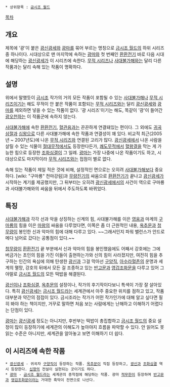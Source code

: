  * 상위항목 : [[금시조 월드]]
[[목차]]
== 개요 ==
제목에 '광'이 붙은 [[광신광세]]와 [[광마]]를 묶어 부르는 명칭으로 [[금시조 월드]]의 하위 시리즈 중 하나이다. 시대상으로 맨 마지막에 속하는 [[광마]]와 첫 번째인 [[환환전기]] 바로 다음 시대에 해당하는 [[광신광세]]가 이 시리즈에 속한다. [[무적 시리즈]]나 [[사대불가해]]와는 달리 다른 작품과는 달리 속해 있는 작품이 명확하다.

== 설명 ==
위에서 말했듯이 [[금시조]] 작가의 거의 모든 작품이 포함될 수 있는 [[사대불가해]]나 [[무적 시리즈]]이기는 해도 무적이 안 붙은 작품이 포함되는 [[무적 시리즈]]와는 달리 [[광신광세]]와 [[광마]]를 제외하면 넣을 수 있는 작품이 없다. '광 시리즈'이기는 해도, 똑같이 '광'이 들어간 [[광오천하]]는 이 작품군에 속하지 않는다.

[[사대불가해]]에 속한 [[환환전기]], [[혈관음]]과는 끈끈하게 연결돼있는 편이다. 그 외에도 [[귀곡삼절]]과 [[십왕]]으로 다른 사대불가해에 속한 작품과 연결성이 꽤 있다. 비교적 최근(2005년 ~ 2007년도)에 나온 [[무적 시리즈]]와 연결된 고리가 많다. [[광신광세]]에서 나온 사람을 살릴 수 있는 식물이 [[절대무적]]에서도 등장한다든가, [[쾌도무적]]에서 [[혈왕결]]을 막는 게 가능한 힘으로 등장한 [[조화심결]]이 그 일례. [[광마]]는 가장 나중에 나온 작품이기도 하고, 시대상으로도 마지막이라 [[무적 시리즈]]와는 접점이 별로 없다.

속해 있는 작품이 제일 적은 것에 비해, 설정적인 면으로는 오히려 [[사대불가해]]보다 중요하다. [wiki: "구마룡" 천마강림]과 [[무량진기]]의 싸움으로 [[환환전기]]가 끝나고 [[광신광세]]가 시작하는 계기를 제공했지만, 그 뒤부터는 오히려 [[광신광세]]에서의 사건이 역으로 구마룡과 사대불가해와의 싸움을 뒤에서 주도하도록 바뀌었다.

== 특징 ==
[[사대불가해]]과 각각 선과 악을 상징하는 신계의 힘, 사대불가해를 이은 [[영웅]]과 마계의 [[구마룡]]의 힘을 이은 [[마왕]]의 싸움을 다루었다면, 이쪽은 좀 더 근원적인 내용, [[옥추문]]과 [[청무량]]이 봉인한 신과 악마의 힘에 대해 다루고 있다. ~~그래서인지 파워 밸런스가 안드로메다 넘어로 갔다는 공통점이 있다.~~

[[청무량]]이 [[환환전기]] 끝 부분에서 신과 악마의 힘을 봉인했음에도 어째서 강호에는 그에 버금가는 초인의 힘을 가진 이들이 출현하는가와 신의 힘이 사라졌지만, 여전히 힘을 추구하는 인간의 욕심에 의해 탄생한 [[광신]]과 그걸 막아선 [[구양직]], [[아수라혈존]]의 운명과 세계의 멸망, 강호의 뒤에서 모든 걸 조종하고 있는 [[반고문]]과 [[영겁조화문]]을 다루고 있어 그야말로 [[금시조 월드]]의 모든 떡밥을 해결된다.

[[광신]]이나 [[조화심결]], [[옥추문]]의 설정이나, 작가의 후기작이다보니 특색이 가장 잘 살아있다. 특히 [[광신광세]]는 [[금시조 월드]]라는 세계관에서 아주 중요한 위치를 점하고 있고, 작품 대부분과 약간의 점접이 있다. 금시조라는 작가가 어떤 작가인가에 대해 알고 싶다면 필히 봐야 하는 책이지만, 거꾸로 말하면 처음 보는 사람에게는 난해하고 이해하기 어렵다는 단점이 있다. 

[[광마]]는 [[광신광세]] 정도는 아니지만, 후반부는 떡밥이 총집합하고 [[금시조 월드]]의 중요 설정이 많이 등장하기에 세계관의 이해도가 높아야지 흐름을 파악할 수 있다. 안 읽어도 못 읽는 수준은 아니지만, 세계관을 알아놓고 보면 이해하기 더 쉽다.

== 이 시리즈에 속한 작품 ==
 * [[광신광세]] - 귀곡자 [[구양직]]이 등장하는 작품. [[옥추문]]이 직접 등장하고, [[광신]]과 [[조화심결]] 역시 등장한다. [[십왕]]의 전설이 실현되는 곳이기도 하다.
 * [[광마]] - [[금시조 월드]]라는 세계관의 종착점에 해당하는 작품. 광마 [[적무한]]이 등장하며 [[반고문]]과 [[영겁조화문]]이라는 거대한 흑막이 전면으로 나선다.

